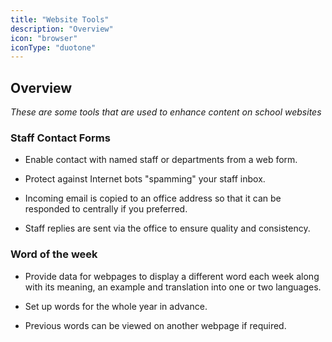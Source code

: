```yaml
---
title: "Website Tools"
description: "Overview"
icon: "browser"
iconType: "duotone"
---
```



<ModuleCards />

## Overview

*These are some tools that are used to enhance content on school websites*

### Staff Contact Forms

* Enable contact with named staff or departments from a web form.

* Protect against Internet bots "spamming" your staff inbox.

* Incoming email is copied to an office address so that it can be responded to centrally if you preferred.

* Staff replies are sent via the office to ensure quality and consistency.

### Word of the week

* Provide data for webpages to display a different word each week along with its meaning, an example and translation
into one or two languages.

* Set up words for the whole year in advance.

* Previous words can be viewed on another webpage if required.


<NextSteps/>
